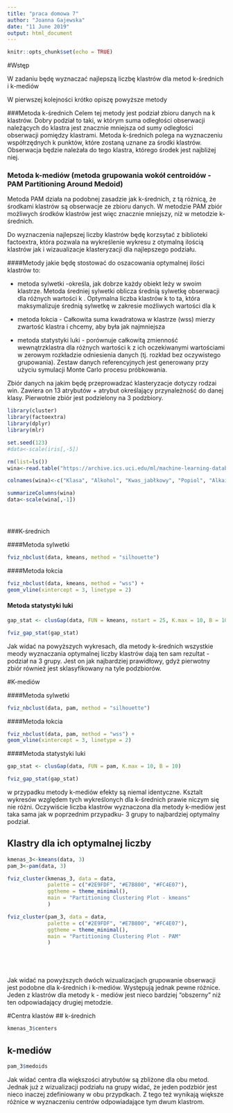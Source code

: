 ```yaml
---
title: "praca domowa 7"
author: "Joanna Gajewska"
date: "11 June 2019"
output: html_document
---
```


```r
knitr::opts_chunk$set(echo = TRUE)
```

#Wstęp

W zadaniu będę wyznaczać najlepszą liczbę klastrów dla metod k-średnich i k-mediów

W pierwszej kolejności krótko opiszę powyższe metody 

###Metoda k-średnich
Celem tej metody jest podział zbioru danych na k klastrów. Dobry podział to taki,
w którym suma odległości obserwacji należących do klastra jest znacznie mniejsza
od sumy odległości obserwacji pomiędzy klastrami. Metoda k-średnich polega na
wyznaczeniu współrzędnych k punktów, które zostaną uznane za środki klastrów.
Obserwacja będzie należała do tego klastra, którego środek jest najbliżej niej.


### Metoda k-mediów (metoda grupowania wokół centroidów - PAM Partitioning Around Medoid)
Metoda PAM działa na podobnej zasadzie jak k-średnich, z tą różnicą, że środkami klastrów są obserwacje ze zbioru danych. W metodzie PAM zbiór możliwych środków klastrów jest więc znacznie
mniejszy, niż w metodzie k-średnich.


Do wyznaczenia najlepszej liczby klastrów będę korzsytać z biblioteki factoextra, która pozwala na wykreślenie  wykresu z otymalną ilością klastrów jak i 
wizaualizacje klasteryzacji dla najlepszego podziału.


####Metody jakie będę stostować do oszacowania optymalnej ilości klastrów to:

* metoda sylwetki -określa, jak dobrze każdy obiekt leży w swoim klastrze. Metoda średniej sylwetki oblicza średnią sylwetkę obserwacji dla różnych wartości k . Optymalna liczba klastrów k to ta, która maksymalizuje średnią sylwetkę w zakresie możliwych wartości dla k 

* metoda łokcia -  Całkowita suma kwadratowa w klastrze (wss) mierzy zwartość klastra i chcemy, aby była jak najmniejsza

* metoda statystyki luki -  porównuje całkowitą zmienność wewnątrzklastra dla różnych wartości k z ich oczekiwanymi wartościami w zerowym rozkładzie odniesienia danych (tj. rozkład bez oczywistego grupowania). Zestaw danych referencyjnych jest generowany przy użyciu symulacji Monte Carlo procesu próbkowania.


Zbiór danych na jakim będę przeprowadzać klasteryzacje dotyczy rodzai win. Zawiera on 13 atrybutów + atrybut określający przynależność do danej klasy. Pierwotnie zbiór jest podzielony na 3 podzbiory. 


```r
library(cluster)
library(factoextra)
library(dplyr)
library(mlr)

set.seed(123)
#data<-scale(iris[,-5])

rm(list=ls())
wina<-read.table("https://archive.ics.uci.edu/ml/machine-learning-databases/wine/wine.data", sep =",");

colnames(wina)<-c("Klasa", "Alkohol", "Kwas_jabłkowy", "Popiol", "Alkaicznosc_popiolu", "Magnez","Calkowite_fenole", "Flawonoidy", "Nonflawanoidowe_fenole", "Proantocyjany", "Intensywnosc_koloru", "Odcien",  "Rozcienczenie_win", "Prolina" );

summarizeColumns(wina)
data<-scale(wina[,-1])





```



###K-średnich

####Metoda sylwetki

```r

fviz_nbclust(data, kmeans, method = "silhouette")

```



####Metoda łokcia

```r
fviz_nbclust(data, kmeans, method = "wss") +
geom_vline(xintercept = 3, linetype = 2)

```


#### Metoda statystyki luki

```r
gap_stat <- clusGap(data, FUN = kmeans, nstart = 25, K.max = 10, B = 10)

fviz_gap_stat(gap_stat)
```

Jak widać na powyższych wykresach, dla metody k-średnich wszystkie meody wyznaczania optymalnej liczby klastrów dają ten sam rezultat - podział na 3 grupy. Jest on jak najbardziej prawidłowy, gdyż pierwotny zbiór również jest sklasyfikowany na tyle podzbiorów.

#K-mediów


####Metoda sylwetki
```r
fviz_nbclust(data, pam, method = "silhouette")

```


####Metoda łokcia


```r
fviz_nbclust(data, pam, method = "wss") +
geom_vline(xintercept = 3, linetype = 2)

```

####Metoda statystyki luki


```r
gap_stat <- clusGap(data, FUN = pam, K.max = 10, B = 10)

fviz_gap_stat(gap_stat)
```


w przypadku metody k-mediów efekty są niemal identyczne. Ksztalt wykresów względem tych wykreślonych dla k-średnich prawie niczym się nie różni. Oczywiście liczba klastrów wyznaczona dla metody k-mediów jest taka sama jak w poprzednim przypadku- 3 grupy to najbardziej optymalny podział.



## Klastry dla ich optymalnej liczby 


```r

kmenas_3<-kmeans(data, 3)
pam_3<-pam(data, 3)

fviz_cluster(kmenas_3, data = data,
             palette = c("#2E9FDF", "#E7B800", "#FC4E07"),
             ggtheme = theme_minimal(),
             main = "Partitioning Clustering Plot - kmeans"
             )

fviz_cluster(pam_3, data = data,
             palette = c("#2E9FDF", "#E7B800", "#FC4E07"),
             ggtheme = theme_minimal(),
             main = "Partitioning Clustering Plot - PAM"
             )






```


Jak widać na powyższych dwóch wizualizacjach grupowanie obserwacji jest podobne dla k-średnich i k-mediów. Występują jednak pewne różnice. Jeden z klastrów dla metody k - mediów jest nieco bardziej "obszerny " niż ten odpowiadający drugiej metodzie.
 
#Centra klastów
## k-średnich

```r

kmenas_3$centers
```


## k-mediów

```r
pam_3$medoids

```

Jak widać centra dla większości atrybutów są zbliżone dla obu metod. Jednak już z wizualizacji podziału na grupy widać, że jeden podzbiór jest nieco inaczej zdefiniowany w obu przypdkach. Z tego też wynikają większe różnice w wyznaczeniu centrów odpowiadające tym dwum klastrom.





